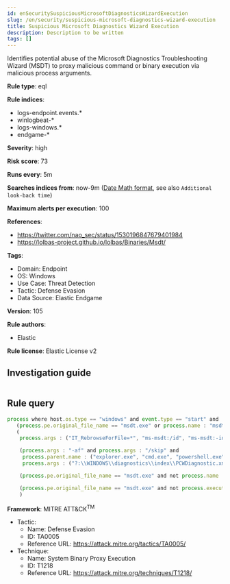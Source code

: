 ```yaml
---
id: enSecuritySuspiciousMicrosoftDiagnosticsWizardExecution
slug: /en/security/suspicious-microsoft-diagnostics-wizard-execution
title: Suspicious Microsoft Diagnostics Wizard Execution
description: Description to be written
tags: []
---
```


<div id="suspicious-microsoft-diagnostics-wizard-execution"></div>

Identifies potential abuse of the Microsoft Diagnostics Troubleshooting Wizard (MSDT) to proxy malicious command or binary execution via malicious process arguments.

**Rule type**: eql

**Rule indices**: 

* logs-endpoint.events.*
* winlogbeat-*
* logs-windows.*
* endgame-*

**Severity**: high

**Risk score**: 73

**Runs every**: 5m

**Searches indices from**: now-9m ([Date Math format](((ref))/common-options.html#date-math), see also <DocLink id="enSecurityRulesUiCreate" section="set-the-rules-schedule">`Additional look-back time`</DocLink>)

**Maximum alerts per execution**: 100

**References**: 

* https://twitter.com/nao_sec/status/1530196847679401984
* https://lolbas-project.github.io/lolbas/Binaries/Msdt/

**Tags**: 

* Domain: Endpoint
* OS: Windows
* Use Case: Threat Detection
* Tactic: Defense Evasion
* Data Source: Elastic Endgame

**Version**: 105

**Rule authors**: 

* Elastic

**Rule license**: Elastic License v2

## Investigation guide

```markdown

```

## Rule query

```js
process where host.os.type == "windows" and event.type == "start" and
   (process.pe.original_file_name == "msdt.exe" or process.name : "msdt.exe") and
   (
    process.args : ("IT_RebrowseForFile=*", "ms-msdt:/id", "ms-msdt:-id", "*FromBase64*") or

    (process.args : "-af" and process.args : "/skip" and
     process.parent.name : ("explorer.exe", "cmd.exe", "powershell.exe", "cscript.exe", "wscript.exe", "mshta.exe", "rundll32.exe", "regsvr32.exe") and
     process.args : ("?:\\WINDOWS\\diagnostics\\index\\PCWDiagnostic.xml", "PCWDiagnostic.xml", "?:\\Users\\Public\\*", "?:\\Windows\\Temp\\*")) or

    (process.pe.original_file_name == "msdt.exe" and not process.name : "msdt.exe" and process.name != null) or

    (process.pe.original_file_name == "msdt.exe" and not process.executable : ("?:\\Windows\\system32\\msdt.exe", "?:\\Windows\\SysWOW64\\msdt.exe"))
    )

```

**Framework**: MITRE ATT&CK<sup>TM</sup>

* Tactic:
    * Name: Defense Evasion
    * ID: TA0005
    * Reference URL: https://attack.mitre.org/tactics/TA0005/
* Technique:
    * Name: System Binary Proxy Execution
    * ID: T1218
    * Reference URL: https://attack.mitre.org/techniques/T1218/

